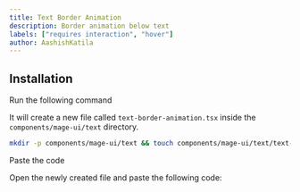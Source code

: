 ```yaml
---
title: Text Border Animation
description: Border animation below text
labels: ["requires interaction", "hover"]
author: AashishKatila
---
```


<ComponentPreview name="text-text-border-animation--docs" />

## Installation

<Steps>
<Step>Run the following command</Step>

It will create a new file called `text-border-animation.tsx` inside the `components/mage-ui/text` directory.

```bash
mkdir -p components/mage-ui/text && touch components/mage-ui/text/text-border-animation.tsx
```

<Step>Paste the code</Step>

Open the newly created file and paste the following code:

```jsx file=<rootDir>/mage-ui/text/text-border-animation.tsx

```

</Steps>
